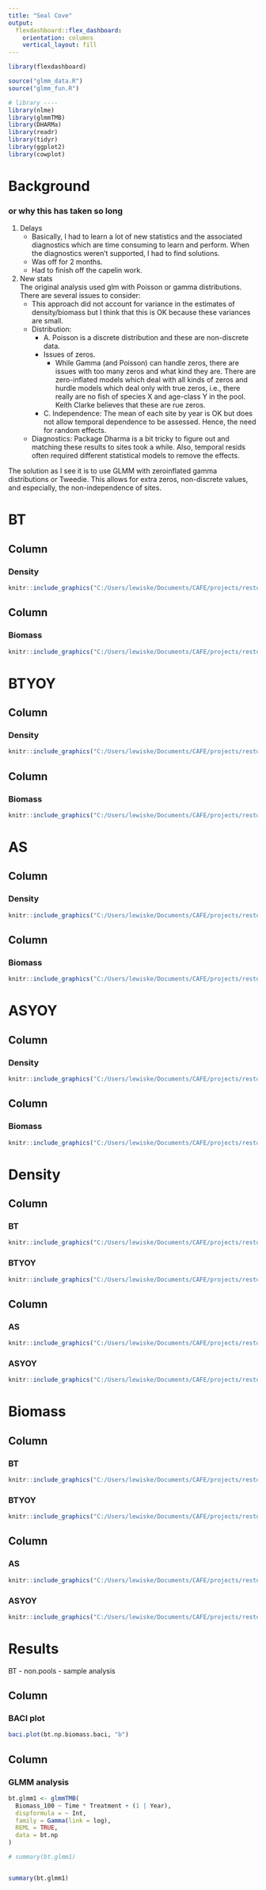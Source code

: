 ```yaml
---
title: "Seal Cove"
output: 
  flexdashboard::flex_dashboard:
    orientation: columns
    vertical_layout: fill
---
```


```r
library(flexdashboard)

source("glmm_data.R")
source("glmm_fun.R")

# library ----
library(nlme)
library(glmmTMB)
library(DHARMa)
library(readr)
library(tidyr)
library(ggplot2)
library(cowplot)
```

# Background
### or why this has taken so long  {data-height=300}
1. Delays
    - Basically, I had to learn a lot of new statistics and the associated diagnostics which are time consuming to learn and perform.  When the diagnostics weren't supported, I had to find solutions.    
    - Was off for 2 months.  
    - Had to finish off the capelin work.  

2. New stats  
The original analysis used glm with Poisson or gamma distributions.  There are several issues to consider:  
    - This approach did not account for variance in the estimates of density/biomass but I think that this is OK because these variances are small.  
    - Distribution:  
        - A. Poisson is a discrete distribution and these are non-discrete data.  
        - Issues of zeros.  
            - While Gamma (and Poisson) can handle zeros, there are issues with too many zeros and what kind they are.  There are zero-inflated models which deal with all kinds of zeros and hurdle models which deal only with true zeros, i.e., there really are no fish of species X and age-class Y in the pool.  Keith Clarke believes that these are rue zeros.  
        - C. Independence: The mean of each site by year is OK but does not allow temporal dependence to be assessed.  Hence, the need for random effects.  
    - Diagnostics: Package Dharma is a bit tricky to figure out and matching these results to sites took a while.  Also, temporal resids often required different statistical models to remove the effects.  

The solution as I see it is to use GLMM with zeroinflated gamma distributions or Tweedie.  This allows for extra zeros, non-discrete values, and especially, the non-independence of sites.




  
BT {data-navmenu="Summary_all"}
=====


Column
-----------------------------------------------------------------------

### Density

```r
knitr::include_graphics("C:/Users/lewiske/Documents/CAFE/projects/restoration/kristin/output/BT_density.png")
```

Column
-----------------------------------------------------------------------

### Biomass

```r
knitr::include_graphics("C:/Users/lewiske/Documents/CAFE/projects/restoration/kristin/output/BT_biomass.png")
```


BTYOY {data-navmenu="Summary_all"}
=====

Column
-----------------------------------------------------------------------

### Density

```r
knitr::include_graphics("C:/Users/lewiske/Documents/CAFE/projects/restoration/kristin/output/BTYOY_density.png")
```

Column
-----------------------------------------------------------------------

### Biomass

```r
knitr::include_graphics("C:/Users/lewiske/Documents/CAFE/projects/restoration/kristin/output/BTYOY_biomass.png")
```

AS {data-navmenu="Summary_all"}
=====

Column
-----------------------------------------------------------------------

### Density

```r
knitr::include_graphics("C:/Users/lewiske/Documents/CAFE/projects/restoration/kristin/output/AS_density.png")
```

Column
-----------------------------------------------------------------------

### Biomass

```r
knitr::include_graphics("C:/Users/lewiske/Documents/CAFE/projects/restoration/kristin/output/AS_biomass.png")
```

ASYOY {data-navmenu="Summary_all"}
=====

Column
-----------------------------------------------------------------------

### Density

```r
knitr::include_graphics("C:/Users/lewiske/Documents/CAFE/projects/restoration/kristin/output/ASYOY_density.png")
```

Column
-----------------------------------------------------------------------

### Biomass

```r
knitr::include_graphics("C:/Users/lewiske/Documents/CAFE/projects/restoration/kristin/output/ASYOY_biomass.png")
```




<!-- LUNKERS -->

Density {data-navmenu="Lunkers"}
=====


Column {data-width=350}
-------------------------------------
### BT
```r
knitr::include_graphics("C:/Users/lewiske/Documents/CAFE/projects/restoration/kristin/output/BT_LU_density.png")
```


### BTYOY
```r
knitr::include_graphics("C:/Users/lewiske/Documents/CAFE/projects/restoration/kristin/output/BTYOY_LU_density.png")
```

Column {data-width=350}
-------------------------------------
### AS
```r
knitr::include_graphics("C:/Users/lewiske/Documents/CAFE/projects/restoration/kristin/output/AS_LU_density.png")
```


### ASYOY
```r
knitr::include_graphics("C:/Users/lewiske/Documents/CAFE/projects/restoration/kristin/output/ASYOY_LU_density.png")
```



Biomass {data-navmenu="Lunkers"}
=====


Column {data-width=350}
-------------------------------------
### BT
```r
knitr::include_graphics("C:/Users/lewiske/Documents/CAFE/projects/restoration/kristin/output/BT_LU_biomass.png")
```


### BTYOY
```r
knitr::include_graphics("C:/Users/lewiske/Documents/CAFE/projects/restoration/kristin/output/BTYOY_LU_biomass.png")
```


Column {data-width=350}
-------------------------------------
### AS
```r
knitr::include_graphics("C:/Users/lewiske/Documents/CAFE/projects/restoration/kristin/output/AS_LU_biomass.png")
```


### ASYOY
```r
knitr::include_graphics("C:/Users/lewiske/Documents/CAFE/projects/restoration/kristin/output/ASYOY_LU_biomass.png")
```



Results {data-navmenu="Analysis-not pool"}
=====


BT - non.pools - sample analysis

Column 
-------------------------------------

### BACI plot
```r
baci.plot(bt.np.biomass.baci, "b")
```

Column 
-------------------------------------

### GLMM analysis
```r
bt.glmm1 <- glmmTMB(
  Biomass_100 ~ Time * Treatment + (1 | Year),
  dispformula = ~ Int,
  family = Gamma(link = log),
  REML = TRUE,
  data = bt.np
)

# summary(bt.glmm1)
```

<div style="height: 400px; overflow-y: scroll;">
```r
summary(bt.glmm1)
```
</div>


<!-- <div style="height: 400px; overflow-y: scroll;"> -->
<!-- ```{r results='asis'} -->
<!-- summary(bt.glmm1) -->
<!-- ``` -->
<!-- </div> -->


Diagnostics {data-navmenu="Analysis-not pool"}
=====

{.tabset}
-------------------------------------

### normality and homogeneity
```r
bt.glmm1_simres <- simulateResiduals(bt.glmm1)
plot(bt.glmm1_simres)
```


### temporal Autocorrelation

<div style='display:flex; flex-direction:row; justify-content:space-evenly; align-items:center;'>

<div>
```r
bt.glmm1_simres_recalc <- recalculateResiduals(bt.glmm1_simres, group = bt.np$Year)
# plot(bt.glmm1_simres_recalc) Dave said that this is not required
testTemporalAutocorrelation(bt.glmm1_simres_recalc, time = unique(bt.np$Year))
```

</div>

<div>
```r
# plot(bt.glmm1_simres_recalc) Dave said that this is not required
testTemporalAutocorrelation(bt.glmm1_simres_recalc, time = unique(bt.np$Year))
```

</div>

</div>


### spatial Autocorrelation I

<div style='display:flex; flex-direction:row; justify-content:space-evenly; align-items:center;'>

<div>
```r
bt.glmm1_simres_recalcSpace <- recalculateResiduals(bt.glmm1_simres, group = as.factor(bt.np$Station_new))
testSpatialAutocorrelation(bt.glmm1_simres_recalcSpace, x = unique(bt.np$X), y = unique(bt.np$Y)) 
```

</div>

<div>
  
```r
testSpatialAutocorrelation(bt.glmm1_simres_recalcSpace, x = unique(bt.np$X), y = unique(bt.np$Y)) 
```

</div>

</div>


### spatial Autocorrelation II

```r
bt.np.biomass.all <- spatialData_join(bt.np.biomass.station[-4,], bt.glmm1_simres_recalcSpace, coords.np)

spatialAutoCorrBase_fun(bt.np, bt.glmm1_simres_recalcSpace, 30, -25) 
```


### spatial Autocorrelation III

```r
spatialAutoCorrGG_fun(bt.np.biomass.all, -26, 22)
```


BTYOY {data-navmenu="Analysis-not pool"}
=====


Column 
-------------------------------------

### BACI plot
```r
baci.plot(btyoy.np.biomass.baci, "b")
```

Column 
-------------------------------------

### GLMM analysis
```r
btyoy.glmm4_new1 <- glmmTMB(
  Biomass_100 ~ Time*Treatment + Treatment*I(as.numeric(Year)^2) + (1 | Year),
  #  Biomass_100 ~ Time + Treatment + Treatment*I(as.numeric(Year)^2) + (1 | Year),
  dispformula = ~ Int,
  family = tweedie, # link is log
  REML = TRUE,
  data = btyoy.np
)

# summary(bt.glmm1)
```

<div style="height: 400px; overflow-y: scroll;">
```r
summary(btyoy.glmm4_new1)
```
</div>



AS {data-navmenu="Analysis-not pool"}
=====


Column 
-------------------------------------

### BACI plot
```r
baci.plot(as.np.biomass.baci, "b")
```

Column 
-------------------------------------

### GLMM analysis
```r
as.glmm3 <- glmmTMB(
  Biomass_100 ~ Time * Treatment + (1 | Year),
  family = tweedie, # link is log
  REML = TRUE,
  data = as.np
)

# summary(bt.glmm1)
```

<div style="height: 400px; overflow-y: scroll;">
```r
summary(as.glmm3)
```
</div>



ASYOY {data-navmenu="Analysis-not pool"}
=====


Column 
-------------------------------------

### BACI plot
```r
baci.plot(asyoy.np.biomass.baci, "b")
```

Column 
-------------------------------------

### GLMM analysis
```r
asyoy.glmm2 <- glmmTMB(
  Biomass_100 ~ Time * Treatment + (1 | Year),
  family = ziGamma(link = "log"),
  ziformula = ~1,
  REML = TRUE,
  data = asyoy.np
)

# summary(bt.glmm1)
```

<div style="height: 400px; overflow-y: scroll;">
```r
summary(asyoy.glmm2)
```
</div>



Results {data-navmenu="Analysis-pool"}
=====


BT - non.pools - sample analysis

Column 
-------------------------------------

### BACI plot
```r
baci.plot(bt.pl.biomass.baci, "b")
```

Column 
-------------------------------------

### GLMM analysis
```r
btp.glmm2 <- glmmTMB(Biomass_100~Time + (1|Year), 
                    family = Gamma(link=log),
                    REML = TRUE,
                    data=bt.pl)

# summary(bt.glmm1)
```

<div style="height: 800px; overflow-y: scroll;">
```r
summary(btp.glmm2)
```
</div>


<!-- <div style="height: 400px; overflow-y: scroll;"> -->
<!-- ```{r results='asis'} -->
<!-- summary(bt.glmm1) -->
<!-- ``` -->
<!-- </div> -->




Diagnostics {data-navmenu="Analysis-pool"}
=====

{.tabset}
-------------------------------------

### normality and homogeneity
```r
btp.glmm2_simres <- simulateResiduals(btp.glmm2)
plot(btp.glmm2_simres)
```


### temporal Autocorrelation

<div style='display:flex; flex-direction:row; justify-content:space-evenly; align-items:center;'>

<div>
```r
btp.glmm2_simres_recalc <- recalculateResiduals(btp.glmm2_simres, group = bt.pl$Year)
# plot(bt.glmm1_simres_recalc) Dave said that this is not required
testTemporalAutocorrelation(btp.glmm2_simres_recalc, time = unique(bt.pl$Year))
```

</div>

<div>
```r
# plot(bt.glmm1_simres_recalc) Dave said that this is not required
testTemporalAutocorrelation(btp.glmm2_simres_recalc, time = unique(bt.pl$Year))
```

</div>

</div>




BTYOY {data-navmenu="Analysis-pool"}
=====


Column 
-------------------------------------

### BACI plot
```r
baci.plot(btyoy.pl.biomass.baci, "b")
```

Column 
-------------------------------------

### GLMM analysis
```r
btyoyp.glmm1_new <- glmmTMB(
  #Biomass_100 ~ Time + I(as.numeric(Year)^2) + (1 | Year),
  Biomass_100 ~ Time + as.numeric(Year) + (1 | Year),
  dispformula = ~ Time,
  family = tweedie,
  REML = TRUE,
  data = btyoy.pl
)

# summary(bt.glmm1)
```

<div style="height: 400px; overflow-y: scroll;">
```r
summary(btyoyp.glmm1_new)
```
</div>



AS {data-navmenu="Analysis-pool"}
=====


Column 
-------------------------------------

### BACI plot
```r
baci.plot(as.pl.biomass.baci, "b")
```

Column 
-------------------------------------

### GLMM analysis
```r
asp.glmm2 <- glmmTMB(
  Biomass_100 ~ Time + (1 | Year),
#  dispformula = ~ Time, # produces NaN in std errors and 
  family = tweedie,
  REML = TRUE,
  data = as.pl
)

# summary(bt.glmm1)
```

<div style="height: 400px; overflow-y: scroll;">
```r
summary(asp.glmm2)
```
</div>



ASYOY {data-navmenu="Analysis-pool"}
=====


Column 
-------------------------------------

### BACI plot
```r
baci.plot(asyoy.pl.biomass.baci, "b")
```

Column 
-------------------------------------

### GLMM analysis
```r
asyoyp.glmm1 <- glmmTMB(
  Biomass_100 ~ Time + (1 | Year),
  dispformula = ~ Time,
  family=ziGamma(link="log"), ziformula = ~1,
  REML = TRUE,
  data = asyoy.pl
)

# summary(bt.glmm1)
```

<div style="height: 400px; overflow-y: scroll;">
```r
summary(asyoyp.glmm1)
```
</div>



<!-- Dotplots -->

Density {data-navmenu="Dotplots-pools"}
=====

Column {data-width=350}
-------------------------------------
### BT
```r
p22 <- ggplot(data = bt.pl, aes(x = Station_new, y = Density_100)) + 
  geom_point()
p22 
```


### BTYOY
```r
p26 <- ggplot(data = btyoy.pl, aes(x = Station_new, y = Density_100)) + 
  geom_point()
p26
```


Column {data-width=350}
-------------------------------------
### AS
```r
p30 <- ggplot(data = as.pl, aes(x = Station_new, y = Density_100)) + 
  geom_point()
p30
```


### ASYOY
```r
p34 <- ggplot(data = asyoy.pl, aes(x = Station_new, y = Density_100)) + 
  geom_point()
p34
```


Biomass {data-navmenu="Dotplots-pools"}
=====

Column {data-width=350}
-------------------------------------
### BT
```r
p3 <- ggplot(data = bt.pl, aes(x = Station_new, y = Biomass_100)) + 
  geom_point()
p3 
```


### BTYOY
```r
p7 <- ggplot(data = btyoy.pl, aes(x = Station_new, y = Biomass_100)) + 
  geom_point()
p7
```

Column {data-width=350}
-------------------------------------
### AS
```r
p11 <- ggplot(data = as.pl, aes(x = Station_new, y = Biomass_100)) + 
  geom_point()
p11
```


### ASYOY
```r
p15 <- ggplot(data = asyoy.pl, aes(x = Station_new, y = Biomass_100)) + 
  geom_point()
p15
```




# Notes

On GLMM analysis, intercept = lower right; int + TRT = upper right, int + Time = lower left, int + Time + Trt + interaction = upper left.  Remember these are on log scale so transform back with Euler's number (e^x).

Temporal autocorrelation - for how to intepret resids, see:  https://cran.r-project.org/web/packages/DHARMa/vignettes/DHARMa.html#workflow-in-dharma  

Spatial autocorrelation - for how to intepret resids, see: 
Scaled residuals  
https://cran.r-project.org/web/packages/DHARMa/vignettes/DHARMa.html  
To interpret the residuals, remember that a scaled residual value of 0.5 means that half of the simulated data are higher than the observed value (blue), and half of them lower (red).  
https://cran.r-project.org/web/packages/glmmTMB/vignettes/covstruct.html  


Moran's I  
https://gis.stackexchange.com/questions/99660/interpreting-morans-i-results  
You interpret the hypothesis test the same way you do any others. That is, you fail to reject the null hypothesis that there is no spatial auto-correlation in the values of year2009 for this sample.

